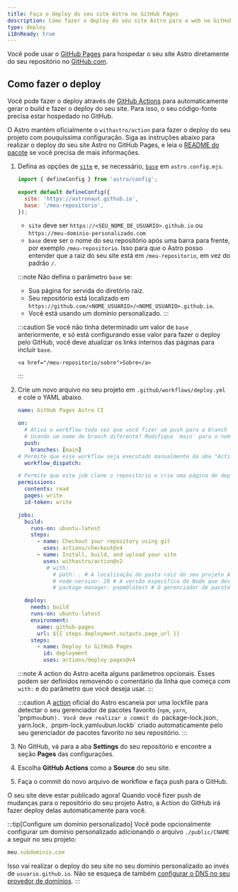 ```yaml
---
title: Faça o deploy do seu site Astro no GitHub Pages
description: Como fazer o deploy do seu site Astro para a web no GitHub Pages.
type: deploy
i18nReady: true
---
```


Você pode usar o [GitHub Pages](https://pages.github.com/) para hospedar o seu site Astro diretamente do seu repositório no [GitHub.com](https://github.com/).

## Como fazer o deploy

Você pode fazer o deploy através de [GitHub Actions](https://github.com/features/actions) para automaticamente gerar o build e fazer o deploy do seu site. Para isso, o seu código-fonte precisa estar hospedado no GitHub.

O Astro mantém oficialmente o `withastro/action` para fazer o deploy do seu projeto com pouquíssima configuração. Siga as instruções abaixo para realizar o deploy do seu site Astro no GitHub Pages, e leia o [README do pacote](https://github.com/withastro/action) se você precisa de mais informações.

1. Defina as opções de [`site`](/pt-br/reference/configuration-reference/#site) e, se necessário, [`base`](/pt-br/reference/configuration-reference/#base) em `astro.config.mjs`.

   ```js title="astro.config.mjs" ins={4-5}
   import { defineConfig } from 'astro/config';

   export default defineConfig({
     site: 'https://astronaut.github.io',
     base: '/meu-repositorio',
   });
   ```

   - `site` deve ser `https://<SEU_NOME_DE_USUARIO>.github.io` ou `https://meu-dominio-personalizado.com`
   - `base` deve ser o nome do seu repositório após uma barra para frente, por exemplo `/meu-repositorio`. Isso para que o Astro posso entender que a raiz do seu site está em `/meu-repositorio`, em vez do padrão `/`.

   :::note
   Não defina o parâmetro `base` se:

   - Sua página for servida do diretório raiz.
   - Seu repositório está localizado em `https://github.com/<NOME_USUARIO>/<NOME_USUARIO>.github.io`.
   - Você está usando um domínio personalizado. 
   :::

   :::caution
   Se você não tinha determinado um valor de `base` anteriormente, e só está configurando esse valor para fazer o deploy pelo GitHub, você deve atualizar os links internos das páginas para incluir `base`.

   ```astro
   <a href="/meu-repositorio/sobre">Sobre</a>
   ```
   :::

2. Crie um novo arquivo no seu projeto em `.github/workflows/deploy.yml` e cole o YAML abaixo.

   ```yaml title="deploy.yml"
   name: GitHub Pages Astro CI

   on:
     # Ativa o workflow toda vez que você fizer um push para a branch `main`
     # Usando um nome de branch diferente? Modifique `main` para o nome da sua branch
     push:
       branches: [main]
   # Permite que esse workflow seja executado manualmente da aba "Actions" no GitHub.
     workflow_dispatch:

   # Permite que este job clone o repositório e crie uma página de deploy
   permissions:
     contents: read
     pages: write
     id-token: write

   jobs:
     build:
       runs-on: ubuntu-latest
       steps:
         - name: Checkout your repository using git
           uses: actions/checkout@v4
         - name: Install, build, and upload your site
           uses: withastro/action@v2
            # with:
              # path: . # A localização da pasta raiz do seu projeto Astro dentro do seu repositório. (opcional)
              # node-version: 20 # A versão específica do Node que deve ser utilizada para a build do seu site. A versão padrão é a 20. (opcional)
              # package-manager: pnpm@latest # O gerenciador de pacotes usado para instalar as dependências e fazer a build do site. É automaticamente detectado a partir da sua lockfile. (opcional)

     deploy:
       needs: build
       runs-on: ubuntu-latest
       environment:
         name: github-pages
         url: ${{ steps.deployment.outputs.page_url }}
       steps:
         - name: Deploy to GitHub Pages
           id: deployment
           uses: actions/deploy-pages@v4
   ```

    :::note
    A action do Astro aceita alguns parâmetros opcionais. Esses podem ser definidos removendo o comentário da linha que começa com `with:` e do parâmetro que você deseja usar.
    :::

   :::caution
   A [action](https://github.com/withastro/action) oficial do Astro escaneia por uma lockfile para detectar o seu gerenciador de pacotes favorito (`npm`, `yarn`, 'pnpm` ou `bun`). Você deve realizar o commit do `package-lock.json`, `yarn.lock`, `pnpm-lock.yaml` ou `bun.lockb` criado automaticamente pelo seu gerenciador de pacotes favorito no seu repositório.
   :::

3. No GitHub, vá para a aba **Settings** do seu repositório e encontre a seção **Pages** das configurações.

4. Escolha **GitHub Actions** como a **Source** do seu site.

5. Faça o commit do novo arquivo de workflow e faça push para o GitHub.

O seu site deve estar publicado agora! Quando você fizer push de mudanças para o repositório do seu projeto Astro, a Action do GitHub irá fazer deploy delas automaticamente para você.

:::tip[Configure um domínio personalizado]
Você pode opcionalmente configurar um domínio personalizado adicionando o arquivo `./public/CNAME` a seguir no seu projeto:

```js title="public/CNAME"
meu.subdominio.com
```

Isso vai realizar o deploy do seu site no seu domínio personalizado ao invés de `usuario.github.io`. Não se esqueça de também [configurar o DNS no seu provedor de domínios](https://docs.github.com/pt/pages/configuring-a-custom-domain-for-your-github-pages-site/managing-a-custom-domain-for-your-github-pages-site#configuring-a-subdomain).
:::
